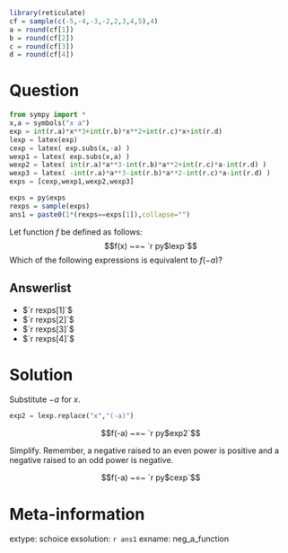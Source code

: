 ```r
library(reticulate)
cf = sample(c(-5,-4,-3,-2,2,3,4,5),4)
a = round(cf[1])
b = round(cf[2])
c = round(cf[3])
d = round(cf[4])
```



Question
========

```python
from sympy import *
x,a = symbols("x a")
exp = int(r.a)*x**3+int(r.b)*x**2+int(r.c)*x+int(r.d)
lexp = latex(exp)
cexp = latex( exp.subs(x,-a) )
wexp1 = latex( exp.subs(x,a) )
wexp2 = latex( int(r.a)*a**3-int(r.b)*a**2+int(r.c)*a-int(r.d) )
wexp3 = latex( -int(r.a)*a**3-int(r.b)*a**2-int(r.c)*a-int(r.d) )
exps = [cexp,wexp1,wexp2,wexp3]
```

```r
exps = py$exps
rexps = sample(exps)
ans1 = paste0(1*(rexps==exps[1]),collapse="")
```

Let function $f$ be defined as follows:
$$f(x) ~=~ `r py$lexp`$$
Which of the following expressions is equivalent to $f(-a)$?

Answerlist
--------

* $`r rexps[1]`$
* $`r rexps[2]`$
* $`r rexps[3]`$
* $`r rexps[4]`$


Solution
========

Substitute $-a$ for $x$.

```python
exp2 = lexp.replace("x","(-a)")
```

$$f(-a) ~=~ `r py$exp2`$$

Simplify. Remember, a negative raised to an even power is positive and a negative raised to an odd power is negative.

$$f(-a) ~=~ `r py$cexp`$$


Meta-information
============
extype: schoice
exsolution: `r ans1`
exname: neg_a_function